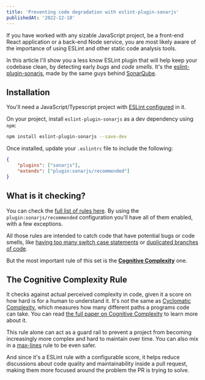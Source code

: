 ```yaml
---
title: 'Preventing code degradation with eslint-plugin-sonarjs'
publishedAt: '2022-12-18'
---
```


If you have worked with any sizable JavaScript project, be a front-end React application or a back-end Node service, you are most likely aware of the importance of using ESLint and other static code analysis tools.

In this article I'll show you a less know ESLint plugin that will help keep your codebase clean, by detecting early _bugs_ and _code smells_. It's the [eslint-plugin-sonarjs](https://github.com/SonarSource/eslint-plugin-sonarjs), made by the same guys behind [SonarQube](https://www.sonarqube.org/).

## Installation

You'll need a JavaScript/Typescript project with [ESLint configured](https://github.com/eslint/eslint#installation-and-usage) in it.

On your project, install `eslint-plugin-sonarjs` as a dev dependency using `npm`:

```bash
npm install eslint-plugin-sonarjs --save-dev
```

Once installed, update your `.eslintrc` file to include the following:

```json
{
	"plugins": ["sonarjs"],
	"extends": ["plugin:sonarjs/recommended"]
}
```

## What is it checking?

You can check the [full list of rules here](https://github.com/SonarSource/eslint-plugin-sonarjs#rules). By using the `plugin:sonarjs/recommended` configuration you'll have all of them enabled, with a few exceptions.

All those rules are intended to catch code that have potential bugs or code smells, like [having too many switch case statements](https://github.com/SonarSource/eslint-plugin-sonarjs/blob/master/docs/rules/max-switch-cases.md) or [duplicated branches of code](https://github.com/SonarSource/eslint-plugin-sonarjs/blob/master/docs/rules/no-all-duplicated-branches.md).

But the most important rule of this set is the **[Cognitive Complexity](https://github.com/SonarSource/eslint-plugin-sonarjs/blob/master/docs/rules/cognitive-complexity.md)** one.

## The Cognitive Complexity Rule

It checks against actual perceived complexity in code, given it a score on how hard is for a human to understand it. It's _not_ the same as [Cyclomatic Complexity](https://eslint.org/docs/rules/complexity), which measures how many different paths a programs code can take. You can read [the full paper on Cognitive Complexity](https://www.sonarsource.com/docs/CognitiveComplexity.pdf) to learn more about it.

This rule alone can act as a guard rail to prevent a project from becoming increasingly more complex and hard to maintain over time. You can also mix in a [max-lines](https://eslint.org/docs/rules/max-lines#enforce-a-maximum-file-length-max-lines) rule to be even safer.

And since it's a ESLint rule with a configurable score, it helps reduce discussions about code quality and maintainability inside a pull request, making them more focused around the problem the PR is trying to solve.
